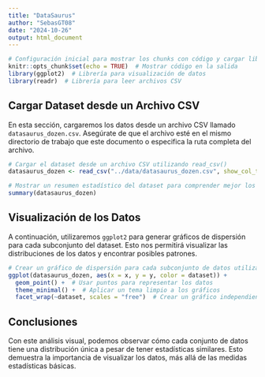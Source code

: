 ```yaml
---
title: "DataSaurus"
author: "SebasGT08"
date: "2024-10-26"
output: html_document
---
```


```r
# Configuración inicial para mostrar los chunks con código y cargar librerías necesarias
knitr::opts_chunk$set(echo = TRUE)  # Mostrar código en la salida
library(ggplot2)  # Librería para visualización de datos
library(readr)  # Librería para leer archivos CSV
```

## Cargar Dataset desde un Archivo CSV

En esta sección, cargaremos los datos desde un archivo CSV llamado `datasaurus_dozen.csv`. Asegúrate de que el archivo esté en el mismo directorio de trabajo que este documento o especifica la ruta completa del archivo.

```r
# Cargar el dataset desde un archivo CSV utilizando read_csv()
datasaurus_dozen <- read_csv("../data/datasaurus_dozen.csv", show_col_types = FALSE)

# Mostrar un resumen estadístico del dataset para comprender mejor los datos
summary(datasaurus_dozen)
```

## Visualización de los Datos

A continuación, utilizaremos `ggplot2` para generar gráficos de dispersión para cada subconjunto del dataset. Esto nos permitirá visualizar las distribuciones de los datos y encontrar posibles patrones.

```r
# Crear un gráfico de dispersión para cada subconjunto de datos utilizando facet_wrap()
ggplot(datasaurus_dozen, aes(x = x, y = y, color = dataset)) + 
  geom_point() +  # Usar puntos para representar los datos
  theme_minimal() +  # Aplicar un tema limpio a los gráficos
  facet_wrap(~dataset, scales = "free")  # Crear un gráfico independiente para cada conjunto
```

## Conclusiones

Con este análisis visual, podemos observar cómo cada conjunto de datos tiene una distribución única a pesar de tener estadísticas similares. Esto demuestra la importancia de visualizar los datos, más allá de las medidas estadísticas básicas.